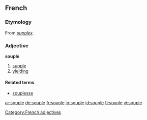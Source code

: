 ==French==

===Etymology===
From {{L.|fr}} ''[[supplex]]''.

===Adjective===
'''souple'''

# [[supple]]
# [[yielding]]

====Related terms====
* [[souplesse]]

[[Category:French adjectives]]

[[ar:souple]]
[[de:souple]]
[[fr:souple]]
[[io:souple]]
[[id:souple]]
[[fi:souple]]
[[vi:souple]]